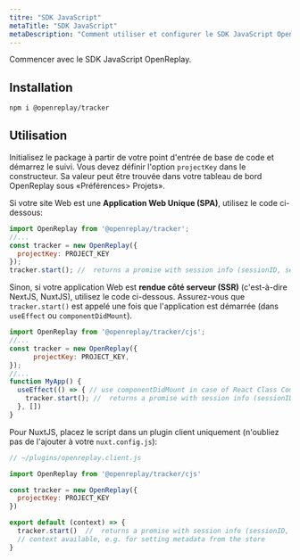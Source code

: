 ```yaml
---
titre: "SDK JavaScript"
metaTitle: "SDK JavaScript"
metaDescription: "Comment utiliser et configurer le SDK JavaScript OpenReplay."
---
```


Commencer avec le SDK JavaScript OpenReplay.

## Installation


```bash
npm i @openreplay/tracker
```


## Utilisation

Initialisez le package à partir de votre point d'entrée de base de code et démarrez le suivi. Vous devez définir l'option `projectKey` dans le constructeur. Sa valeur peut être trouvée dans votre tableau de bord OpenReplay sous «Préférences> Projets».

Si votre site Web est une **Application Web Unique (SPA)**, utilisez le code ci-dessous:


```js
import OpenReplay from '@openreplay/tracker';
//...
const tracker = new OpenReplay({
  projectKey: PROJECT_KEY
});
tracker.start(); //  returns a promise with session info (sessionID, sessionToken, userUUID)
```


Sinon, si votre application Web est **rendue côté serveur (SSR)** (c'est-à-dire NextJS, NuxtJS), utilisez le code ci-dessous. Assurez-vous que `tracker.start()` est appelé une fois que l'application est démarrée (dans `useEffect` ou `componentDidMount`).


```js
import OpenReplay from '@openreplay/tracker/cjs';
//...
const tracker = new OpenReplay({
      projectKey: PROJECT_KEY,
});
//...
function MyApp() {
  useEffect(() => { // use componentDidMount in case of React Class Component
    tracker.start(); //  returns a promise with session info (sessionID, sessionToken, userUUID)
  }, [])
}
```


Pour NuxtJS, placez le script dans un plugin client uniquement (n'oubliez pas de l'ajouter à votre `nuxt.config.js`):

```js
// ~/plugins/openreplay.client.js

import OpenReplay from '@openreplay/tracker/cjs'

const tracker = new OpenReplay({
  projectKey: PROJECT_KEY
})

export default (context) => {
  tracker.start()  //  returns a promise with session info (sessionID, sessionToken, userUUID)
  // context available, e.g. for setting metadata from the store
}
```

